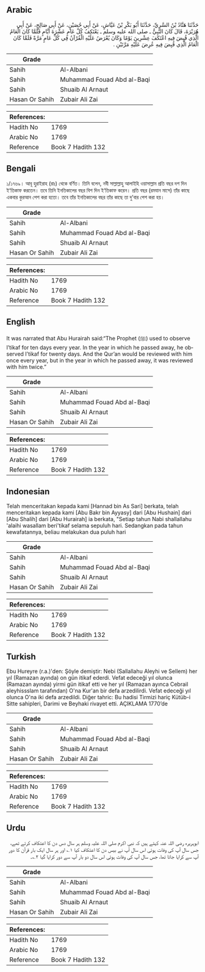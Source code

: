 ## Arabic


<div dir="rtl" lang="ar" style={{fontSize:'larger',backgroundColor:'#f8f9fa',padding:20}}>
حَدَّثَنَا هَنَّادُ بْنُ السَّرِيِّ، حَدَّثَنَا أَبُو بَكْرِ بْنُ عَيَّاشٍ، عَنْ أَبِي حُصَيْنٍ، عَنْ أَبِي صَالِحٍ، عَنْ أَبِي هُرَيْرَةَ، قَالَ كَانَ النَّبِيُّ ـ صلى الله عليه وسلم ـ يَعْتَكِفُ كُلَّ عَامٍ عَشْرَةَ أَيَّامٍ فَلَمَّا كَانَ الْعَامُ الَّذِي قُبِضَ فِيهِ اعْتَكَفَ عِشْرِينَ يَوْمًا وَكَانَ يُعْرَضُ عَلَيْهِ الْقُرْآنُ فِي كُلِّ عَامٍ مَرَّةً فَلَمَّا كَانَ الْعَامُ الَّذِي قُبِضَ فِيهِ عُرِضَ عَلَيْهِ مَرَّتَيْنِ ‏.‏
</div>
<div style={{backgroundColor:'#f8f9fa',padding:20, marginBottom: 10}}><table> <thead> <tr> <th>Grade</th> <th></th> </tr> </thead> <tbody> <tr><td>Sahih</td><td>Al-Albani</td></tr><tr><td>Sahih</td><td>Muhammad Fouad Abd al-Baqi</td></tr><tr><td>Sahih</td><td>Shuaib Al Arnaut</td></tr><tr><td>Hasan Or Sahih</td><td>Zubair Ali Zai</td></tr></tbody></table><table> <thead> <tr> <th>References:</th> <th></th> </tr> </thead> <tbody><tr><td>Hadith No</td><td>1769</td></tr><tr><td>Arabic No</td><td>1769</td></tr><tr><td>Reference</td><td>Book 7 Hadith 132</td></tr></tbody></table></div>

## Bengali


<div dir="ltr" lang="bn" style={{fontSize:'larger',backgroundColor:'#f8f9fa',padding:20}}>
১/১৭৬৯। আবূ হুরাইরাহ (রাঃ) থেকে বর্ণিত। তিনি বলেন, নবী সাল্লাল্লাহু আলাইহি ওয়াসাল্লাম প্রতি বছর দশ দিন ই‘তিকাফ করতেন। তবে তিনি ইনতিকালের বছর বিশ দিন ই‘তিকাফ করেন। প্রতি বছর (রমযান মাসে) তাঁর কাছে একবার কুরআন পেশ করা হতো। তবে তাঁর ইনতিকালের বছর তাঁর কাছে তা দু’বার পেশ করা হয়।
</div>
<div style={{backgroundColor:'#f8f9fa',padding:20, marginBottom: 10}}><table> <thead> <tr> <th>Grade</th> <th></th> </tr> </thead> <tbody> <tr><td>Sahih</td><td>Al-Albani</td></tr><tr><td>Sahih</td><td>Muhammad Fouad Abd al-Baqi</td></tr><tr><td>Sahih</td><td>Shuaib Al Arnaut</td></tr><tr><td>Hasan Or Sahih</td><td>Zubair Ali Zai</td></tr></tbody></table><table> <thead> <tr> <th>References:</th> <th></th> </tr> </thead> <tbody><tr><td>Hadith No</td><td>1769</td></tr><tr><td>Arabic No</td><td>1769</td></tr><tr><td>Reference</td><td>Book 7 Hadith 132</td></tr></tbody></table></div>

## English


<div dir="ltr" lang="en" style={{fontSize:'larger',backgroundColor:'#f8f9fa',padding:20}}>
It was narrated that Abu Hurairah said:“The Prophet (ﷺ) used to observe I’tikaf for ten days every year. In the year in which he passed away, he observed I’tikaf for twenty days. And the Qur’an would be reviewed with him once every year, but in the year in which he passed away, it was reviewed with him twice.”
</div>
<div style={{backgroundColor:'#f8f9fa',padding:20, marginBottom: 10}}><table> <thead> <tr> <th>Grade</th> <th></th> </tr> </thead> <tbody> <tr><td>Sahih</td><td>Al-Albani</td></tr><tr><td>Sahih</td><td>Muhammad Fouad Abd al-Baqi</td></tr><tr><td>Sahih</td><td>Shuaib Al Arnaut</td></tr><tr><td>Hasan Or Sahih</td><td>Zubair Ali Zai</td></tr></tbody></table><table> <thead> <tr> <th>References:</th> <th></th> </tr> </thead> <tbody><tr><td>Hadith No</td><td>1769</td></tr><tr><td>Arabic No</td><td>1769</td></tr><tr><td>Reference</td><td>Book 7 Hadith 132</td></tr></tbody></table></div>

## Indonesian


<div dir="ltr" lang="id" style={{fontSize:'larger',backgroundColor:'#f8f9fa',padding:20}}>
Telah menceritakan kepada kami [Hannad bin As Sari] berkata, telah menceritakan kepada kami [Abu Bakr bin Ayyasy] dari [Abu Hushain] dari [Abu Shalih] dari [Abu Hurairah] ia berkata, "Setiap tahun Nabi shallallahu 'alaihi wasallam beri'tikaf selama sepuluh hari. Sedangkan pada tahun kewafatannya, beliau melakukan dua puluh hari
</div>
<div style={{backgroundColor:'#f8f9fa',padding:20, marginBottom: 10}}><table> <thead> <tr> <th>Grade</th> <th></th> </tr> </thead> <tbody> <tr><td>Sahih</td><td>Al-Albani</td></tr><tr><td>Sahih</td><td>Muhammad Fouad Abd al-Baqi</td></tr><tr><td>Sahih</td><td>Shuaib Al Arnaut</td></tr><tr><td>Hasan Or Sahih</td><td>Zubair Ali Zai</td></tr></tbody></table><table> <thead> <tr> <th>References:</th> <th></th> </tr> </thead> <tbody><tr><td>Hadith No</td><td>1769</td></tr><tr><td>Arabic No</td><td>1769</td></tr><tr><td>Reference</td><td>Book 7 Hadith 132</td></tr></tbody></table></div>

## Turkish


<div dir="ltr" lang="tr" style={{fontSize:'larger',backgroundColor:'#f8f9fa',padding:20}}>
Ebu Hureyre (r.a.)'den: Şöyle demiştir: Nebi (Sallallahu Aleyhi ve Sellem) her yıl (Ramazan ayında) on gün itikaf ederdi. Vefat edeceği yıl olunca (Ramazan ayında) yirmi gün itikaf etti ve her yıl (Ramazan ayınca Cebrail aleyhissslam tarafından) O'na Kur'an bir defa arzedilirdi. Vefat edeceği yıl olunca O'na iki defa arzedildi. Diğer tahric: Bu hadisi Tirmizi hariç Kütüb-i Sitte sahipleri, Darimi ve Beyhaki rivayet etti. AÇIKLAMA 1770’de
</div>
<div style={{backgroundColor:'#f8f9fa',padding:20, marginBottom: 10}}><table> <thead> <tr> <th>Grade</th> <th></th> </tr> </thead> <tbody> <tr><td>Sahih</td><td>Al-Albani</td></tr><tr><td>Sahih</td><td>Muhammad Fouad Abd al-Baqi</td></tr><tr><td>Sahih</td><td>Shuaib Al Arnaut</td></tr><tr><td>Hasan Or Sahih</td><td>Zubair Ali Zai</td></tr></tbody></table><table> <thead> <tr> <th>References:</th> <th></th> </tr> </thead> <tbody><tr><td>Hadith No</td><td>1769</td></tr><tr><td>Arabic No</td><td>1769</td></tr><tr><td>Reference</td><td>Book 7 Hadith 132</td></tr></tbody></table></div>

## Urdu


<div dir="rtl" lang="ur" style={{fontSize:'larger',backgroundColor:'#f8f9fa',padding:20}}>
ابوہریرہ رضی اللہ عنہ کہتے ہیں کہ نبی اکرم صلی اللہ علیہ وسلم ہر سال دس دن کا اعتکاف کرتے تھے، جس سال آپ کی وفات ہوئی اس سال آپ نے بیس دن کا اعتکاف کیا ۱؎ اور ہر سال ایک بار قرآن کا دور آپ سے کرایا جاتا تھا، جس سال آپ کی وفات ہوئی اس سال دو بار آپ سے دور کرایا گیا ۲؎۔
</div>
<div style={{backgroundColor:'#f8f9fa',padding:20, marginBottom: 10}}><table> <thead> <tr> <th>Grade</th> <th></th> </tr> </thead> <tbody> <tr><td>Sahih</td><td>Al-Albani</td></tr><tr><td>Sahih</td><td>Muhammad Fouad Abd al-Baqi</td></tr><tr><td>Sahih</td><td>Shuaib Al Arnaut</td></tr><tr><td>Hasan Or Sahih</td><td>Zubair Ali Zai</td></tr></tbody></table><table> <thead> <tr> <th>References:</th> <th></th> </tr> </thead> <tbody><tr><td>Hadith No</td><td>1769</td></tr><tr><td>Arabic No</td><td>1769</td></tr><tr><td>Reference</td><td>Book 7 Hadith 132</td></tr></tbody></table></div>